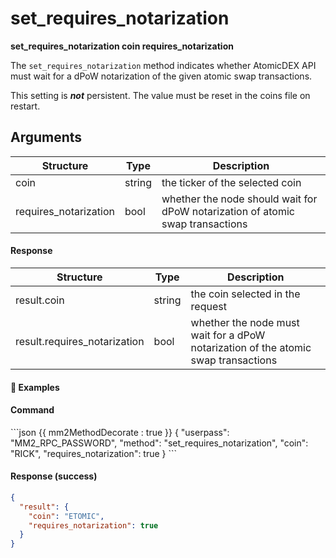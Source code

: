 # set_requires_notarization

**set_requires_notarization coin requires_notarization**

The `set_requires_notarization` method indicates whether AtomicDEX API must wait for a dPoW notarization of the given atomic swap transactions.

<Note>

This setting is _**not**_ persistent. The value must be reset in the coins file on restart.

</Note>

## Arguments

| Structure             | Type   | Description                                                                    |
| --------------------- | ------ | ------------------------------------------------------------------------------ |
| coin                  | string | the ticker of the selected coin                                                |
| requires_notarization | bool   | whether the node should wait for dPoW notarization of atomic swap transactions |

#### Response

| Structure                    | Type   | Description                                                                        |
| ---------------------------- | ------ | ---------------------------------------------------------------------------------- |
| result.coin                  | string | the coin selected in the request                                                   |
| result.requires_notarization | bool   | whether the node must wait for a dPoW notarization of the atomic swap transactions |

#### 📌 Examples

#### Command

<CodeGroup title="" tag="POST" label="set_requires_notarization">
```json {{ mm2MethodDecorate : true }}
{
  "userpass": "MM2_RPC_PASSWORD",
  "method": "set_requires_notarization",
  "coin": "RICK",
  "requires_notarization": true
}
```
</CodeGroup>


<CollapsibleSection expandedText='Hide Response' collapsedText='Show Response'>

#### Response (success)

```json
{
  "result": {
    "coin": "ETOMIC",
    "requires_notarization": true
  }
}
```

</CollapsibleSection>
